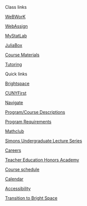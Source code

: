 <!-- autogenerated by julia sidebar-links.jl -->

::: {.d-grid .gap-0}
:::: {.card}
::::: {.card-header}
Class links
:::::

:::: {.nav  .flex-column aria-current="page"}
::::: {.btn .btn-light .text-start .px-0 .mx-0 .py-0 .my-0}
[<i class="bi bi-pencil"></i> WeBWorK](/WeBWorK/courses.html){.nav-link .nav-fill .table-hover .text-black}
:::::
::::: {.btn .btn-light .text-start .px-0 .mx-0 .py-0 .my-0}
[<i class="bi bi-pencil"></i> WebAssign](https://www.webassign.net/){.nav-link .nav-fill .table-hover .text-black}
:::::
::::: {.btn .btn-light .text-start .px-0 .mx-0 .py-0 .my-0}
[<i class="bi bi-pencil"></i> MyStatLab](https://mlm.pearson.com/northamerica/mystatlab/){.nav-link .nav-fill .table-hover .text-black}
:::::
::::: {.btn .btn-light .text-start .px-0 .mx-0 .py-0 .my-0}
[<i class="bi bi-terminal-fill"></i> JuliaBox](/juliabox){.nav-link .nav-fill .table-hover .text-black}
:::::
::::: {.btn .btn-light .text-start .px-0 .mx-0 .py-0 .my-0}
[<i class="bi bi-pencil"></i> Course Materials](/Undergraduate/Courses/){.nav-link .nav-fill .table-hover .text-black}
:::::
::::: {.btn .btn-light .text-start .px-0 .mx-0 .py-0 .my-0}
[<i class="bi bi-person-circle"></i> Tutoring](/Undergraduate/Tutoring/){.nav-link .nav-fill .table-hover .text-black}
:::::
::::


::::
:::

::: {.d-grid .gap-0}
:::: {.card}

::::: {.card-header}
Quick links
:::::

:::: {.nav  .flex-column aria-current="page"}
::::: {.btn .btn-light .text-start .px-0 .mx-0 .py-0 .my-0}
[<i class="bi bi-journal"></i> Brightspace](https://brightspace.cuny.edu/){.nav-link .nav-fill .table-hover .text-black}
:::::
::::: {.btn .btn-light .text-start .px-0 .mx-0 .py-0 .my-0}
[<i class="bi bi-tools"></i> CUNYFirst](https://www.cuny.edu/about/administration/offices/cis/cunyfirst/){.nav-link .nav-fill .table-hover .text-black}
:::::
::::: {.btn .btn-light .text-start .px-0 .mx-0 .py-0 .my-0}
[<i class="bi bi-tools"></i> Navigate](https://csi-cuny.campus.eab.com/){.nav-link .nav-fill .table-hover .text-black}
:::::
::::: {.btn .btn-light .text-start .px-0 .mx-0 .py-0 .my-0}
[<i class="bi bi-ui-checks-grid"></i> Program/Course Descriptions](/Undergraduate/Major/){.nav-link .nav-fill .table-hover .text-black}
:::::
::::: {.btn .btn-light .text-start .px-0 .mx-0 .py-0 .my-0}
[<i class="bi bi-person-check-fill"></i> Program Requirements](/Undergraduate/AdvisingDocuments/){.nav-link .nav-fill .table-hover .text-black}
:::::
::::: {.btn .btn-light .text-start .px-0 .mx-0 .py-0 .my-0}
[<i class="bi bi-transparency"></i> Mathclub](https://math-csi-cuny.github.io/mathclub/){.nav-link .nav-fill .table-hover .text-black}
:::::
::::: {.btn .btn-light .text-start .px-0 .mx-0 .py-0 .my-0}
[<i class="bi bi-transparency"></i> Simons Undergraduate Lecture Series](/Undergraduate/simons-undergraduate-lecture-series){.nav-link .nav-fill .table-hover .text-black}
:::::
::::: {.btn .btn-light .text-start .px-0 .mx-0 .py-0 .my-0}
[<i class="bi bi-door-open"></i> Careers](/Undergraduate/Career/){.nav-link .nav-fill .table-hover .text-black}
:::::
::::: {.btn .btn-light .text-start .px-0 .mx-0 .py-0 .my-0}
[<i class="bi bi-lightbulb"></i> Teacher Education Honors Academy](https://www.csi.cuny.edu/academics-and-research/specialized-programs/honors-programs/teacher-education-honors-academy){.nav-link .nav-fill .table-hover .text-black}
:::::
::::: {.btn .btn-light .text-start .px-0 .mx-0 .py-0 .my-0}
[<i class="bi bi-layout-wtf"></i> Course schedule](https://globalsearch.cuny.edu/CFGlobalSearchTool/search.jsp){.nav-link .nav-fill .table-hover .text-black}
:::::
::::: {.btn .btn-light .text-start .px-0 .mx-0 .py-0 .my-0}
[<i class="bi bi-calendar-week"></i> Calendar](/calendar.html){.nav-link .nav-fill .table-hover .text-black}
:::::
::::: {.btn .btn-light .text-start .px-0 .mx-0 .py-0 .my-0}
[<i class="bi bi-pencil"></i> Accessibility](ADA){.nav-link .nav-fill .table-hover .text-black}
:::::
::::: {.btn .btn-light .text-start .px-0 .mx-0 .py-0 .my-0}
[<i class="bi bi-pencil"></i> Transition to Bright Space](/BB2BS/){.nav-link .nav-fill .table-hover .text-black}
:::::
::::


::::
:::
